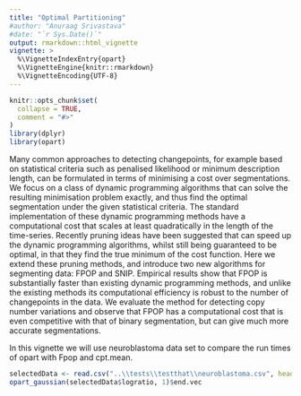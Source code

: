 ```yaml
---
title: "Optimal Partitioning"
#author: "Anuraag Srivastava"
#date: "`r Sys.Date()`"
output: rmarkdown::html_vignette
vignette: >
  %\VignetteIndexEntry{opart}
  %\VignetteEngine{knitr::rmarkdown}
  %\VignetteEncoding{UTF-8}
---
```


```r
knitr::opts_chunk$set(
  collapse = TRUE,
  comment = "#>"
)
library(dplyr)
library(opart)
```

Many common approaches to detecting changepoints, for example based on statistical criteria such as penalised likelihood or minimum description length, can be formulated in terms of minimising a cost over segmentations. We focus on a class of dynamic programming algorithms that can solve the resulting minimisation problem exactly, and thus find the optimal segmentation under the given statistical criteria. The standard implementation of these dynamic programming methods have a computational cost that scales at least quadratically in the length of the time-series. Recently pruning ideas have been suggested that can speed up the dynamic programming algorithms, whilst still being guaranteed to be optimal, in that they find the true minimum of the cost function. Here we extend these pruning methods, and introduce two new algorithms for segmenting data: FPOP and SNIP. Empirical results show that FPOP is substantially faster than existing dynamic programming methods, and unlike the existing methods its computational efficiency is robust to the number of changepoints in the data. We evaluate the method for detecting copy number variations and observe that FPOP has a computational cost that is even competitive with that of binary segmentation, but can give much more accurate segmentations.

In this vignette we will use neuroblastoma data set to compare the run times of opart with Fpop and cpt.mean.

```r
selectedData <- read.csv("..\\tests\\testthat\\neuroblastoma.csv", header = TRUE, sep = ",")
opart_gaussian(selectedData$logratio, 1)$end.vec
```
